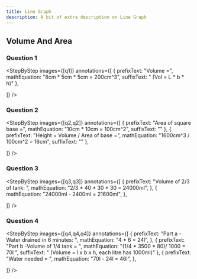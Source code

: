 ```yaml
---
title: Line Graph
description: A bit of extra description on Line Graph
---
```



## Volume And Area

### Question 1

<Accordions>
  <Accordion title="Question">
    <QuestionWithImage
      image={q1}
      subquestions={["A cuboid has a height of 8cm and a square base of edge of 5cm. What is its volume?"]}
    />
  </Accordion>
  <Accordion title="Answer Walkthrough">

<StepByStep
  images={[q1]}
  annotations={[
    {
      prefixText: "Volume =",
      mathEquation: "8cm * 5cm * 5cm = 200cm^3",
      suffixText: " (Vol = L * b * h)"
    },

]}
/>

  </Accordion>
</Accordions>

### Question 2

<Accordions>
  <Accordion title="Question">
    <QuestionWithImage
      image={q2}
      subquestions={[
" The diagram shows a rectangular container with a square base. Find the height of the water when 1600 cm³ of water is poured into the container."
]}
    />
  </Accordion>
  <Accordion title="Answer Walkthrough">

<StepByStep
  images={[q2,q2]}
  annotations={[
    {
      prefixText: "Area of square base =",
      mathEquation: "10cm * 10cm = 100cm^2",
      suffixText: ""
    },
        {
      prefixText: "Height = Volume / Area of base =",
      mathEquation: "1600cm^3 / 100cm^2 = 16cm",
      suffixText: ""
    },

]}
/>

  </Accordion>
</Accordions>

### Question 3

<Accordions>
  <Accordion title="Question">
    <QuestionWithImage
      image={q3}
      subquestions={[
"At first, a rectangular tank measuring 40 cm by 30 cm by 30 cm contained some water as shown below.",
"After Melvin poured 2400 ml of water into the tank, the tank became 2/3-filled with water. How much water was there in the tank at first?"
]}
    />
  </Accordion>
  <Accordion title="Answer Walkthrough">

<StepByStep
  images={[q3,q3]}
  annotations={[
    {
      prefixText: "Volume of 2/3 of tank: ",
      mathEquation: "2/3 * 40 * 30 * 30 = 24000ml",
    },
        {
      mathEquation: "24000ml - 2400ml = 21600ml",
    },

]}
/>

  </Accordion>
</Accordions>

### Question 4

<Accordions>
  <Accordion title="Question">
    <QuestionWithImage
      image={q4}
      subquestions={[
"A rectangular tank with a base area of 3500 cm² and a height of 80 cm was 1/4-filled with water at first. At 8 a.m., a tap was turned on and water was drained from the tank at the rate of 4 litres per minute. At 8.06 a.m., the tap was turned off.",
"(a) How much water was drained from the tank?",
"(b) After the tap was turned off, how much more water was needed to fill the tank completely?"
]}
    />
  </Accordion>
  <Accordion title="Answer Walkthrough">

<StepByStep
  images={[q4,q4,q4]}
  annotations={[
    {
      prefixText: "Part a - Water drained in 6 minutes: ",
      mathEquation: "4 * 6 = 24l",
    },
        {
            prefixText: "Part b -Volume of 1/4 tank = ",
      mathEquation: "(1/4 * 3500 * 80)/ 1000 = 70l ",
      suffixText: " (Volume = l x b x h, each litre has 1000ml)"
    },
            {
            prefixText: "Water needed = ",
      mathEquation: "70l - 24l = 46l",
    },

]}
/>

  </Accordion>
</Accordions>
